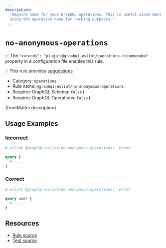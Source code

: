 ```yaml
---
description:
  'Require name for your GraphQL operations. This is useful since most GraphQL client libraries are
  using the operation name for caching purposes.'
---
```


# `no-anonymous-operations`

✅ The `"extends": "plugin:@graphql-eslint/operations-recommended"` property in a configuration file
enables this rule.

💡 This rule provides
[suggestions](https://eslint.org/docs/developer-guide/working-with-rules#providing-suggestions)

- Category: `Operations`
- Rule name: `@graphql-eslint/no-anonymous-operations`
- Requires GraphQL Schema: `false`
  [ℹ️](/docs/getting-started#extended-linting-rules-with-graphql-schema)
- Requires GraphQL Operations: `false`
  [ℹ️](/docs/getting-started#extended-linting-rules-with-siblings-operations)

{frontMatter.description}

## Usage Examples

### Incorrect

```graphql
# eslint @graphql-eslint/no-anonymous-operations: 'error'

query {
  # ...
}
```

### Correct

```graphql
# eslint @graphql-eslint/no-anonymous-operations: 'error'

query user {
  # ...
}
```

## Resources

- [Rule source](https://github.com/B2o5T/graphql-eslint/tree/master/packages/plugin/src/rules/no-anonymous-operations.ts)
- [Test source](https://github.com/B2o5T/graphql-eslint/tree/master/packages/plugin/__tests__/no-anonymous-operations.spec.ts)
